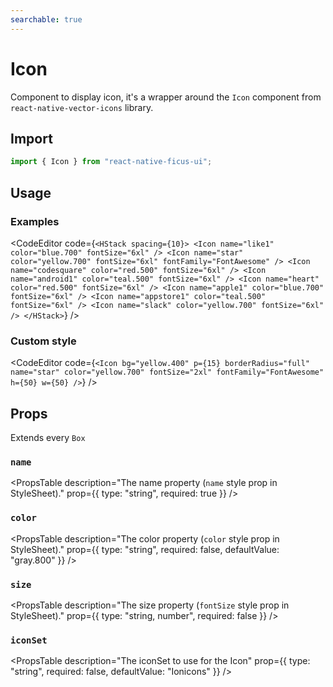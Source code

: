 ```yaml
---
searchable: true
---
```



# Icon

Component to display icon, it's a wrapper around the `Icon` component from `react-native-vector-icons` library.

## Import

```js
import { Icon } from "react-native-ficus-ui";
```

## Usage

### Examples

<CodeEditor code={`<HStack spacing={10}>
  <Icon name="like1" color="blue.700" fontSize="6xl" />
  <Icon
    name="star"
    color="yellow.700"
    fontSize="6xl"
    fontFamily="FontAwesome"
  />
  <Icon name="codesquare" color="red.500" fontSize="6xl" />
  <Icon name="android1" color="teal.500" fontSize="6xl" />
  <Icon name="heart" color="red.500" fontSize="6xl" />
  <Icon name="apple1" color="blue.700" fontSize="6xl" />
  <Icon name="appstore1" color="teal.500" fontSize="6xl" />
  <Icon name="slack" color="yellow.700" fontSize="6xl" />
</HStack>`} />

### Custom style

<CodeEditor code={`<Icon
  bg="yellow.400"
  p={15}
  borderRadius="full"
  name="star"
  color="yellow.700"
  fontSize="2xl"
  fontFamily="FontAwesome"
  h={50}
  w={50}
/>`} />

## Props

Extends every `Box`

### `name`
<PropsTable
  description="The name property (`name` style prop in StyleSheet)."
  prop={{ type: "string", required: true }}
/>

### `color`
<PropsTable
  description="The color property (`color` style prop in StyleSheet)."
  prop={{ type: "string", required: false, defaultValue: "gray.800" }}
/>

### `size`
<PropsTable
  description="The size property (`fontSize` style prop in StyleSheet)."
  prop={{ type: "string, number", required: false }}
/>

### `iconSet`
<PropsTable
  description="The iconSet to use for the Icon"
  prop={{ type: "string", required: false, defaultValue: "Ionicons" }}
/>
